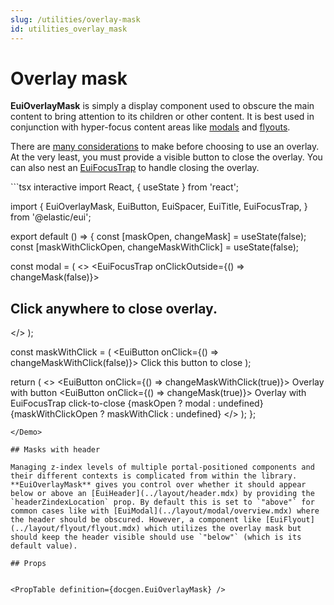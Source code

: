 ```yaml
---
slug: /utilities/overlay-mask
id: utilities_overlay_mask
---
```


# Overlay mask

**EuiOverlayMask** is simply a display component used to obscure the main content to bring attention to its children or other content. It is best used in conjunction with hyper-focus content areas like [modals](../layout/modal/overview.mdx) and [flyouts](../layout/flyout/flyout.mdx).

There are <a href="https://www.nngroup.com/articles/overuse-of-overlays/" target="_blank" rel="noopener noreferrer">many considerations</a> to make before choosing to use an overlay. At the very least, you must provide a visible button to close the overlay. You can also nest an [EuiFocusTrap](./focus_trap.mdx) to handle closing the overlay.

<Demo>
```tsx interactive
import React, { useState } from 'react';

import {
  EuiOverlayMask,
  EuiButton,
  EuiSpacer,
  EuiTitle,
  EuiFocusTrap,
} from '@elastic/eui';

export default () => {
  const [maskOpen, changeMask] = useState(false);
  const [maskWithClickOpen, changeMaskWithClick] = useState(false);

  const modal = (
    <>
      <EuiOverlayMask>
        <EuiFocusTrap onClickOutside={() => changeMask(false)}>
          <EuiTitle>
            <h2> Click anywhere to close overlay. </h2>
          </EuiTitle>
        </EuiFocusTrap>
      </EuiOverlayMask>
    </>
  );

  const maskWithClick = (
    <EuiOverlayMask data-test-subj="yolo">
      <EuiButton onClick={() => changeMaskWithClick(false)}>
        Click this button to close
      </EuiButton>
    </EuiOverlayMask>
  );

  return (
    <>
      <EuiButton onClick={() => changeMaskWithClick(true)}>
        Overlay with button
      </EuiButton>
      <EuiSpacer size="xxl" />
      <EuiButton onClick={() => changeMask(true)}>
        Overlay with EuiFocusTrap click-to-close
      </EuiButton>
      {maskOpen ? modal : undefined}
      {maskWithClickOpen ? maskWithClick : undefined}
    </>
  );
};
```
</Demo>

## Masks with header

Managing z-index levels of multiple portal-positioned components and their different contexts is complicated from within the library. **EuiOverlayMask** gives you control over whether it should appear below or above an [EuiHeader](../layout/header.mdx) by providing the `headerZindexLocation` prop. By default this is set to `"above"` for common cases like with [EuiModal](../layout/modal/overview.mdx) where the header should be obscured. However, a component like [EuiFlyout](../layout/flyout/flyout.mdx) which utilizes the overlay mask but should keep the header visible should use `"below"` (which is its default value).

## Props


<PropTable definition={docgen.EuiOverlayMask} />

